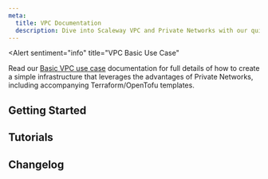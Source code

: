 ```yaml
---
meta:
  title: VPC Documentation
  description: Dive into Scaleway VPC and Private Networks with our quickstart guides, how-tos, tutorials and more.
---
```


<Alert
  sentiment="info"
  title="VPC Basic Use Case"
>
  Read our [Basic VPC use case](/vpc/reference-content/use-case-basic/) documentation for full details of how to create a simple infrastructure that leverages the advantages of Private Networks, including accompanying Terraform/OpenTofu templates.

</Alert>

<ProductHeader 
   productName="VPC"
   productLogo="vpc"
   description="Virtual Private Cloud (VPC) uses Private Networks to connect your Scaleway resources so they can communicate with each other securely, away from the public internet."
   url="/vpc/quickstart/"
   label="VPC Quickstart"
/>

## Getting Started

<Grid>
    <SummaryCard
        title="Quickstart"
        icon="rocket"
        description="Learn how to create Private Networks in a VPC, and attach Scaleway resources to them."
        label="View Quickstart"
        url="/vpc/quickstart/"
    />
    <SummaryCard
        title="Concepts"
        icon="info"
        description="Core concepts that give you a better understanding of VPC."
        label="View Concepts"
        url="/vpc/concepts/"
    />
    <SummaryCard
        title="How-tos"
        icon="help-circle-outline"
        description="Check our guides to creating and configuring VPCs and Private Networks."
        label="View How-tos"
        url="/vpc/how-to/"
    />
    <SummaryCard
        title="Additional Content"
        icon="book-open-outline"
        description="Guide to the migration from zoned Private Networks to regionalized VPCs."
        label="View Additional Content"
        url="/vpc/reference-content/"
    />
</Grid>


## Tutorials

<Grid>
    <DefaultCard
        title="Setting up a multi-node Rocket.Chat community using the Private Network feature"
        url="/tutorials/mutli-node-rocket-chat-community-private-network/"
        label="Read more"
    />
    <DefaultCard
        title="Setting up a Proxmox cluster on Elastic Metal servers using the Private Networks feature"
        url="/tutorials/setup-elastic-metal-proxmox-cluster-with-private-networks/"
        label="Read more"
    />
    <DefaultCard
        title="Dealing with load overflow between a Proxmox cluster and virtual machines on an Elastic Metal Server over Scaleway Private Networks"
        url="/tutorials/load-overflow-proxmox-and-elastic-metal/"
        label="Read more"
    />
</Grid>


<ClickableBanner
    productLogo="cli"
    title="VPC API"
    description="Manage VPC and Private Networks using the Scaleway API."
    url="https://www.scaleway.com/en/developers/api/vpc/"
    label="Go to VPC API"
/>

## Changelog

<ChangelogList
    productName="vpc"
    numberOfChanges={3}
/>